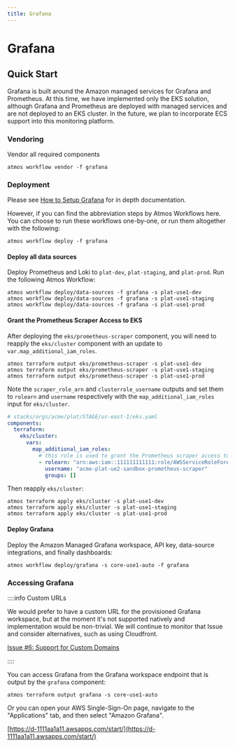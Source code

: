```yaml
---
title: Grafana
---
```


# Grafana

## Quick Start

Grafana is built around the Amazon managed services for Grafana and Prometheus. At this time, we have implemented only
the EKS solution, although Grafana and Prometheus are deployed with managed services and are not deployed to an EKS
cluster. In the future, we plan to incorporate ECS support into this monitoring platform.

### Vendoring

Vendor all required components

```console
atmos workflow vendor -f grafana
```

### Deployment

Please see
[How to Setup Grafana](https://docs.cloudposse.com/reference-architecture/how-to-guides/tutorials/how-to-setup-grafana)
for in depth documentation.

However, if you can find the abbreviation steps by Atmos Workflows here. You can choose to run these workflows
one-by-one, or run them altogether with the following:

```console
atmos workflow deploy -f grafana
```

#### Deploy all data sources

Deploy Prometheus and Loki to `plat-dev`, `plat-staging`, and `plat-prod`. Run the following Atmos Workflow:

```console
atmos workflow deploy/data-sources -f grafana -s plat-use1-dev
atmos workflow deploy/data-sources -f grafana -s plat-use1-staging
atmos workflow deploy/data-sources -f grafana -s plat-use1-prod
```

#### Grant the Prometheus Scraper Access to EKS

After deploying the `eks/prometheus-scraper` component, you will need to reapply the `eks/cluster` component with an
update to `var.map_additional_iam_roles`.

```console
atmos terraform output eks/prometheus-scraper -s plat-use1-dev
atmos terraform output eks/prometheus-scraper -s plat-use1-staging
atmos terraform output eks/prometheus-scraper -s plat-use1-prod
```

Note the `scraper_role_arn` and `clusterrole_username` outputs and set them to `rolearn` and `username` respectively
with the `map_additional_iam_roles` input for `eks/cluster`.

```yaml
# stacks/orgs/acme/plat/STAGE/us-east-1/eks.yaml
components:
  terraform:
    eks/cluster:
      vars:
        map_additional_iam_roles:
          # this role is used to grant the Prometheus scraper access to this cluster. See eks/prometheus-scraper
          - rolearn: "arn:aws:iam::111111111111:role/AWSServiceRoleForAmazonPrometheusScraper_111111111111111"
            username: "acme-plat-ue2-sandbox-prometheus-scraper"
            groups: []
```

Then reapply `eks/cluster`:

```console
atmos terraform apply eks/cluster -s plat-use1-dev
atmos terraform apply eks/cluster -s plat-use1-staging
atmos terraform apply eks/cluster -s plat-use1-prod
```

#### Deploy Grafana

Deploy the Amazon Managed Grafana workspace, API key, data-source integrations, and finally dashboards:

```console
atmos workflow deploy/grafana -s core-use1-auto -f grafana
```

### Accessing Grafana

::::info Custom URLs

We would prefer to have a custom URL for the provisioned Grafana workspace, but at the moment it's not supported
natively and implementation would be non-trivial. We will continue to monitor that Issue and consider alternatives, such
as using Cloudfront.

[Issue #6: Support for Custom Domains](https://github.com/aws/amazon-managed-grafana-roadmap/issues/6)

::::

You can access Grafana from the Grafana workspace endpoint that is output by the `grafana` component:

```console
atmos terraform output grafana -s core-use1-auto
```

Or you can open your AWS Single-Sign-On page, navigate to the "Applications" tab, and then select "Amazon Grafana".

[https://d-1111aa1a11.awsapps.com/start/](https://d-1111aa1a11.awsapps.com/start/)
